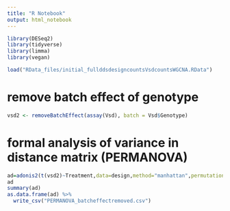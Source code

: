 ```yaml
---
title: "R Notebook"
output: html_notebook
---
```


```r
library(DESeq2)
library(tidyverse)
library(limma)
library(vegan)

load("RData_files/initial_fullddsdesigncountsVsdcountsWGCNA.RData")


```

# remove batch effect of genotype

```r
vsd2 <- removeBatchEffect(assay(Vsd), batch = Vsd$Genotype)
```


# formal analysis of variance in distance matrix (PERMANOVA)
```r
ad=adonis2(t(vsd2)~Treatment,data=design,method="manhattan",permutations=1e6)
ad
summary(ad)
as.data.frame(ad) %>% 
  write_csv("PERMANOVA_batcheffectremoved.csv")
```

